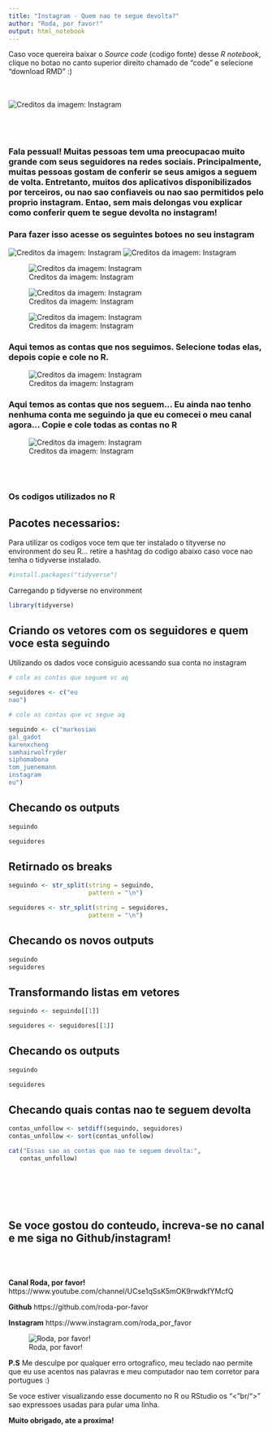 ```yaml
---
title: "Instagram - Quem nao te segue devolta?"
author: "Roda, por favor!"
output: html_notebook
---
```


Caso voce quereira baixar o *Source code* (codigo fonte) desse *R notebook*, clique no botao no canto superior direito chamado de "code" e selecione "download RMD" :)

<br/>
<br/>
![Creditos da imagem: Instagram](https://cdn2.vectorstock.com/i/thumb-large/97/66/follow-icon-vector-21179766.jpg)
<br/>
<br/>
<br/>
<br/>


### Fala pessual! Muitas pessoas tem uma preocupacao muito grande com seus seguidores na redes sociais. Principalmente, muitas pessoas gostam de conferir se seus amigos a seguem de volta. Entretanto, muitos dos aplicativos disponibilizados por terceiros, ou nao sao confiaveis ou nao sao permitidos pelo proprio instagram. Entao, sem mais delongas vou explicar como conferir quem te segue devolta no instagram!


### Para fazer isso acesse os seguintes botoes no seu instagram

![Creditos da imagem: Instagram](https://raw.githubusercontent.com/roda-por-favor/Seguidores_Instagram/main/Imagens/Tela%20inicial%20instagram%20-%20seguidores.PNG)
![Creditos da imagem: Instagram](https://raw.githubusercontent.com/roda-por-favor/Seguidores_Instagram/main/Imagens/Tela%20inicial%20instagram%20-%20settings.PNG)



![Creditos da imagem: Instagram](https://raw.githubusercontent.com/roda-por-favor/Seguidores_Instagram/main/Imagens/instagram%20security.PNG)



![Creditos da imagem: Instagram](https://raw.githubusercontent.com/roda-por-favor/Seguidores_Instagram/main/Imagens/account%20data%20instagram.PNG)


![Creditos da imagem: Instagram](https://raw.githubusercontent.com/roda-por-favor/Seguidores_Instagram/main/Imagens/accounts%20following%20instagram.PNG)





### Aqui temos as contas que nos seguimos. Selecione todas elas, depois copie e cole no R. 

![Creditos da imagem: Instagram](https://raw.githubusercontent.com/roda-por-favor/Seguidores_Instagram/main/Imagens/accounts%20I%20follow%20instagram.PNG)


### Aqui temos as contas que nos seguem... Eu ainda nao tenho nenhuma conta me seguindo ja que eu comecei o meu canal agora... Copie e cole todas as contas no R


![Creditos da imagem: Instagram](https://raw.githubusercontent.com/roda-por-favor/Seguidores_Instagram/main/Imagens/acouonts%20following%20me%20instagram.PNG)

<br/>
<br/>

### Os codigos utilizados no R


## Pacotes necessarios:

Para utilizar os codigos voce tem que ter instalado o tityverse no environment do seu R... retire a hashtag do codigo abaixo caso voce nao tenha o tidyverse instalado.

```r
#install.packages("tidyverse")
```


Carregando p tidyverse no environment

```r
library(tidyverse)
```

## Criando os vetores com os seguidores e quem voce esta seguindo


Utilizando os dados voce consiguio acessando sua conta no instagram

```r
# cole as contas que seguem vc aq

seguidores <- c("eu
nao")
```

```r
# cole as contas que vc segue aq

seguindo <- c("markosian
gal_gadot
karenxcheng
samhairwolfryder
siphomabona
tom_juenemann
instagram
eu")
```


## Checando os outputs 

```r
seguindo
```
```r
seguidores
```


## Retirnado os breaks 

```r
seguindo <- str_split(string = seguindo, 
                      pattern = "\n")
```

```r
seguidores <- str_split(string = seguidores, 
                      pattern = "\n")
```


## Checando os novos outputs
```r
seguindo
seguidores
```


## Transformando listas em vetores

```r
seguindo <- seguindo[[1]]
```

```r
seguidores <- seguidores[[1]]
```



## Checando os outputs


```r
seguindo
```

```r
seguidores
```


## Checando quais contas nao te seguem devolta


```r
contas_unfollow <- setdiff(seguindo, seguidores)
contas_unfollow <- sort(contas_unfollow)
```


```r
cat("Essas sao as contas que nao te seguem devolta:",
   contas_unfollow)
```



<br/>
<br/>
<br/>
<br/>



## **Se voce gostou do conteudo, increva-se no canal e me siga no Github/instagram!**

<br/>
<br/>


**Canal Roda, por favor!** https://www.youtube.com/channel/UCse1qSsK5mOK9rwdkfYMcfQ




**Github** https://github.com/roda-por-favor




**Instagram** https://www.instagram.com/roda_por_favor





![Roda, por favor!](https://raw.githubusercontent.com/roda-por-favor/Documentos/main/Roda%20por%20favor%20banner.PNG)


**P.S** Me desculpe por qualquer erro ortografico, meu teclado nao permite que eu use acentos nas palavras e meu computador nao tem corretor para portugues :) 

Se voce estiver visualizando esse documento no R ou RStudio os "<"br/">" sao expressoes usadas para pular uma linha. 



**Muito obrigado, ate a proxima!**
